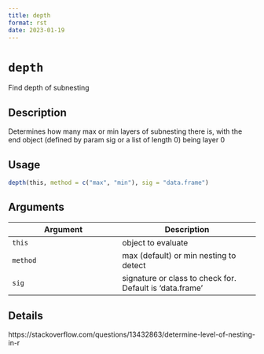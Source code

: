 ```yaml
--- 
title: depth 
format: rst 
date: 2023-01-19 
--- 
```

# `depth`

Find depth of subnesting


## Description

Determines how many max or min layers of subnesting there is, with the end
 object (defined by param sig or a list of length 0) being layer 0


## Usage

```r
depth(this, method = c("max", "min"), sig = "data.frame")
```


## Arguments

Argument      |Description
------------- |----------------
`this`     |     object to evaluate
`method`     |     max (default) or min nesting to detect
`sig`     |     signature or class to check for. Default is 'data.frame'


## Details

https://stackoverflow.com/questions/13432863/determine-level-of-nesting-in-r


